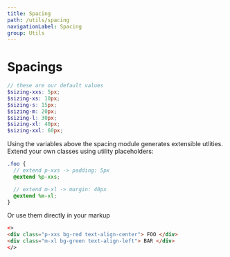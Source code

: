 ```yaml
---
title: Spacing
path: /utils/spacing
navigationLabel: Spacing
group: Utils
---
```


# Spacings

```scss hidePreview hideError
// these are our default values
$sizing-xxs: 5px;
$sizing-xs: 10px;
$sizing-s: 15px;
$sizing-m: 20px;
$sizing-l: 30px;
$sizing-xl: 40px;
$sizing-xxl: 60px;
```

Using the variables above the spacing module generates extensible utlities.
Extend your own classes using utility placeholders:

```scss hidePreview hideError
.foo {
  // extend p-xxs -> padding: 5px
  @extend %p-xxs;

  // extend m-xl -> margin: 40px
  @extend %m-xl;
}
```

Or use them directly in your markup

```html hideError
<>
<div class="p-xxs bg-red text-align-center"> FOO </div>
<div class="m-xl bg-green text-align-left"> BAR </div>
</>
```
